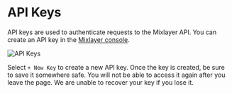 
# API Keys

API keys are used to authenticate requests to the Mixlayer API. You can create an API key in the [Mixlayer console](https://console.mixlayer.com/app/api-keys).

<Image className="mt-4 rounded-lg border border-zinc-800" src="/console-api-keys.png" alt="API Keys" width={2072} height={866} />

Select `+ New Key` to create a new API key. Once the key is created, be sure to save it somewhere safe. You will not be able to access it again after you leave the page. We are unable to recover your key if you lose it.
